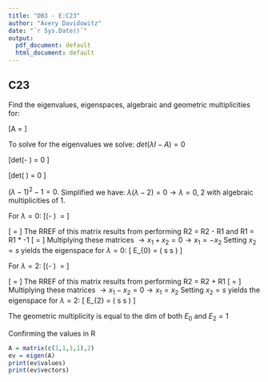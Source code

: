 ```yaml
---
title: "DB3 - E:C23"
author: "Avery Davidowitz"
date: "`r Sys.Date()`"
output:
  pdf_document: default
  html_document: default
---
```


## C23
Find the eigenvalues, eigenspaces, algebraic and geometric multiplicities for:

\[A =
\left[
\begin{array}{cc}
1 & 1\\
1 & 1
\end{array}
\right]
\]

To solve for the eigenvalues we solve:
$det(\lambda I - A) = 0$

\[det(\left[
\begin{array}{cc}
\lambda & 0\\
0 & \lambda
\end{array}
\right]
-
\left[
\begin{array}{cc}
1 & 1\\
1 & 1
\end{array}
\right]
)\ = 0
\]

\[det(
\left[
\begin{array}{cc}
\lambda -1 & -1\\
-1 & \lambda -1
\end{array}
\right]
)\ = 0
\]

$(\lambda -1)^2 -1 = 0.$
Simplified we have:
$\lambda(\lambda - 2) = 0 \rightarrow \lambda = 0,\;2$ with algebraic multiplicities of 1.

For $\lambda = 0$:
\[(\left[
\begin{array}{cc}
0 & 0\\
0 & 0
\end{array}
\right]
-
\left[
\begin{array}{cc}
1 & 1\\
1 & 1
\end{array}
\right]
)\ \vec{x} = \vec{0}
\]

\[
\left[
\begin{array}{cc}
-1 & -1\\
-1 & -1
\end{array}
\right]
\vec{x} = \vec{0}
\]
The RREF of this matrix results from performing R2 = R2 - R1 and R1 = R1 * -1
\[
\left[
\begin{array}{cc}
1 & 1\\
0 & 0
\end{array}
\right]
\vec{x} = \vec{0}
\]
Multiplying these matrices $\rightarrow x_{1} + x_{2} = 0 \rightarrow x_{1} = -x_{2}$
Setting $x_{2} = s$ yields the eigenspace for $\lambda = 0$:
\[ E_{0} = \mbox{Span}
\left(
s\times
\left[
\begin{array}{c}
1\\
-1
\end{array}
\right]
\forall s \in \mathbf{R}
\right)
\]

For $\lambda = 2$:
\[(\left[
\begin{array}{cc}
2 & 0\\
0 & 2
\end{array}
\right]
-
\left[
\begin{array}{cc}
1 & 1\\
1 & 1
\end{array}
\right]
)\ \vec{x} = \vec{0}
\]

\[
\left[
\begin{array}{cc}
1 & -1\\
-1 & 1
\end{array}
\right]
\vec{x} = \vec{0}
\]
The RREF of this matrix results from performing R2 = R2 + R1
\[
\left[
\begin{array}{cc}
1 & -1\\
0 & 0
\end{array}
\right]
\vec{x} = \vec{0}
\]
Multiplying these matrices $\rightarrow x_{1} - x_{2} = 0 \rightarrow x_{1} = x_{2}$
Setting $x_{2} = s$ yields the eigenspace for $\lambda = 2$:
\[ E_{2} = \mbox{Span}
\left(
s\times
\left[
\begin{array}{c}
1\\
1
\end{array}
\right]
\forall s \in \mathbf{R}
\right)
\]

The geometric multiplicity is equal to the dim of both $E_{0}$ and $E_{2} = 1$

Confirming the values in R
```r
A = matrix(c(1,1,1,1),2)
ev = eigen(A)
print(ev$values)
print(ev$vectors)

```


